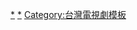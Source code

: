 {{Navbox
|name       = 女兵日記
|state      = collapsed
|abovestyle = background-color:#F5F5F5;
|titlestyle = background-color:#F5F5F5;
|groupstyle = background-color:#F5F5F5;
|belowstyle = background-color:#F5F5F5;
|title      =[[TVBS]]《女兵日記》系列<!--不用特地標明播出時間。-->
|image      = 
|bodystyle  = 
|liststyle  = text-align:left;
|evenodd    = swap
|bodyclass  = hlist

|group1     = 2018年
|list1      = 
* [[女兵日記]]<sup>{{small|1}}</sup>
* [[女兵日記女力報到|女力報到]]<sup>{{small|1}}</sup>
|group2     = 2019年
|list2      = 
* [[女力報到－小資女上班記|小資女上班記]]<sup>{{small|2}}</sup>
|group3     = 2020年
|list3      = 
* [[女力報到－愛神出任務|愛神出任務]]<sup>{{small|2}}</sup>
* [[女力報到－最佳拍檔|最佳拍檔]]<sup>{{small|2}}</sup>
* [[女力報到－正好愛上你|正好愛上你]]
* [[女力報到－最美的約定|最美的約定]]
* [[女力報到－好運到|好運到]]
|group4     = 2021年
|list4      = 
* [[女力報到－愛情公寓|愛情公寓]]
* [[女力報到－男人止步|男人止步1－2]] 
* [[女力報到－愛的故事|愛的故事]]

 | below = 註：帶1者為與[[臺灣電視公司|台視]]策略聯盟製播；帶2者為與[[中國電視公司|中視]]策略聯盟製播。
}}<noinclude>
[[Category:TVBS電視劇|*]]
[[Category:台灣偶像劇|*]]
[[Category:台灣電視劇模板]]
</noinclude>